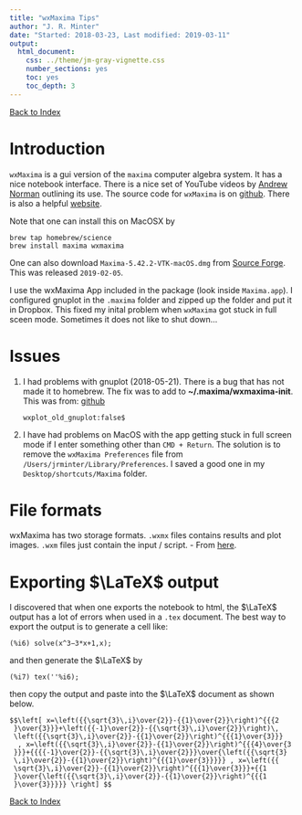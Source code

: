```yaml
---
title: "wxMaxima Tips"
author: "J. R. Minter"
date: "Started: 2018-03-23, Last modified: 2019-03-11"
output:
  html_document:
    css: ../theme/jm-gray-vignette.css
    number_sections: yes
    toc: yes
    toc_depth: 3
---
```


[Back to Index](../README.html)

# Introduction

`wxMaxima` is a gui version of the `maxima` computer algebra system. It has a
nice notebook interface. There is a nice set of YouTube videos by
[Andrew Norman](https://www.youtube.com/playlist?list=PLEDEE2F7C6750729F)
outlining its use. The source code for `wxMaxima` is on
[github](https://github.com/andrejv/wxmaxima). There is also a
helpful [website](http://andrejv.github.io/wxmaxima/index.html). 

Note that one can install this on MacOSX by

```
brew tap homebrew/science
brew install maxima wxmaxima
```

One can also download `Maxima-5.42.2-VTK-macOS.dmg` from
[Source Forge](https://sourceforge.net/projects/maxima/files/Maxima-MacOS/5.42.2-MacOSX/).
This was released `2019-02-05`.

I use the wxMaxima App included in the package (look inside `Maxima.app`).
I configured gnuplot in the `.maxima` folder and zipped up the folder
and put it in Dropbox. This fixed my inital problem when `wxMaxima` got stuck
in full sceen mode. Sometimes it does not like to shut down...


# Issues

1. I had problems with gnuplot (2018-05-21). There is a bug that has not
made it to homebrew. The fix was to add to **~/.maxima/wxmaxima-init**.
This was from: [github](https://github.com/andrejv/wxmaxima/issues/973)

    ```
    wxplot_old_gnuplot:false$
    ```
2. I have had problems on MacOS with the app getting stuck in full screen
mode if I enter something other than `CMD + Return`. The solution is to
remove the `wxMaxima Preferences` file from
`/Users/jrminter/Library/Preferences`. I saved a good one in my 
`Desktop/shortcuts/Maxima` folder.

# File formats

wxMaxima has two storage formats. `.wxmx` files contains results and plot
images. `.wxm` files just contain the input / script.
- From [here](http://maxima-discuss.narkive.com/RulbH7UD/how-do-i-use-file-wxmx).

# Exporting $\LaTeX$ output

I discovered that when one exports the notebook to html, the $\LaTeX$
output has a lot of errors when used in a `.tex` document. The best way
to export the output is to generate a cell like:

```
(%i6) solve(x^3−3*x+1,x);
```

and then generate the $\LaTeX$ by

```
(%i7) tex(''%i6);
```
then copy the output and paste into the $\LaTeX$ document as shown below.


```
$$\left[ x=\left({{\sqrt{3}\,i}\over{2}}-{{1}\over{2}}\right)^{{{2
 }\over{3}}}+\left({{-1}\over{2}}-{{\sqrt{3}\,i}\over{2}}\right)\,
 \left({{\sqrt{3}\,i}\over{2}}-{{1}\over{2}}\right)^{{{1}\over{3}}}
  , x=\left({{\sqrt{3}\,i}\over{2}}-{{1}\over{2}}\right)^{{{4}\over{3
 }}}+{{{{-1}\over{2}}-{{\sqrt{3}\,i}\over{2}}}\over{\left({{\sqrt{3}
 \,i}\over{2}}-{{1}\over{2}}\right)^{{{1}\over{3}}}}} , x=\left({{
 \sqrt{3}\,i}\over{2}}-{{1}\over{2}}\right)^{{{1}\over{3}}}+{{1
 }\over{\left({{\sqrt{3}\,i}\over{2}}-{{1}\over{2}}\right)^{{{1
 }\over{3}}}}} \right] $$
```



[Back to Index](../README.html)